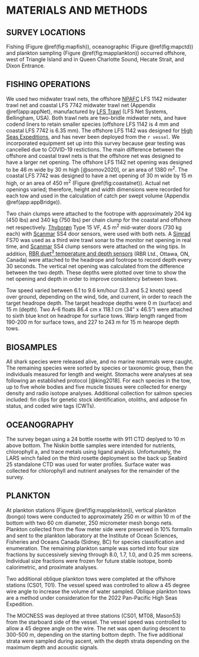 # MATERIALS AND METHODS

## SURVEY LOCATIONS

Fishing (Figure \@ref(fig:mapfish)), oceanographic (Figure \@ref(fig:mapctd)) and plankton sampling (Figure \@ref(fig:mapplankton)) occurred offshore, west of Triangle Island and in Queen Charlotte Sound, Hecate Strait, and Dixon Entrance. 

## FISHING OPERATIONS

We used two midwater trawl nets, the offshore [NPAFC](https://npafc.org/) LFS 1142 midwater trawl net and coastal LFS 7742 midwater trawl net (Appendix \@ref(app:appNet), manufactured by [LFS Trawl](https://www.lfsinc.com/commericalfishinggear/trawl.htm) (LFS Net Systems, Bellingham, USA). Both trawl nets are two-bridle midwater nets, and have codend liners to retain smaller species (offshore LFS 1142 is 4 mm and coastal LFS 7742 is 6.35 mm). The offshore LFS 1142 was designed for [High Seas Expeditions](https://yearofthesalmon.org/high-seas-expeditions/), and has never been deployed from the `r vessel`. We incorporated equipment set up into this survey because gear testing was cancelled due to COVID-19 restictions. The main difference between the offshore and coastal trawl nets is that the offshore net was designed to have a larger net opening. The offshore LFS 1142 net opening was designed to be 46 m wide by 30 m high [@somov2020], or an area of 1380 m^2^. The coastal LFS 7742 was designed to have a net opening of 30 m wide by 15 m high, or an area of 450 m^2^ (Figure \@ref(fig:coastalnet)). Actual net openings varied; therefore, height and width dimensions were recorded for each tow and used in the calculation of catch per swept volume (Appendix \@ref(app:appBridge)). 

Two chain clumps were attached to the footrope with approximately 204 kg (450 lbs) and 340 kg (750 lbs) per chain clump for the coastal and offshore net respectively. [Thyborøn](https://thyboron-trawldoor.dk/) Type 15 VF, 4.5 m^2^ mid-water doors (730 kg each) with [Scanmar](https://www.scanmar.no/) SS4 door sensors, were used with both nets. A [Simrad](https://www.kongsberg.com/maritime/) FS70 was used as a third wire trawl sonar to the monitor net opening in real time, and [Scanmar](https://www.scanmar.no/) SS4 clump sensors were attached on the wing tips. In addition, [RBR duet^3^ temperature and depth sensors](https://rbr-global.com/products/compact-loggers/rbrduet-td) (RBR Ltd., Ottawa, ON, Canada) were attached to the headrope and footrope to record depth every 30 seconds. The vertical net opening was calculated from the difference between the two depth. These depths were plotted over time to show the net opening and depth in order to improve consistency between tows.

Tow speed varied between 6.1 to 9.6 km/hour (3.3 and 5.2 knots) speed over ground, depending on the wind, tide, and current, in order to reach the target headrope depth. The target headrope depths were 0 m (surface) and 15 m (depth). Two A-6 floats 86.4 cm x 118.1 cm (34" x 46.5") were attached to sixth blue knot on headrope for surface tows. Warp length ranged from 190-200 m for surface tows, and 227 to 243 m for 15 m hearope depth tows.

## BIOSAMPLES
All shark species were released alive, and no marine mammals were caught. The remaining species were sorted by species or taxonomic group, then the individuals measured for length and weight. Stomachs were analyses at sea following an established protocol [@king2018]. For each species in the tow, up to five whole bodies and five muscle tissues were collected for energy density and radio isotope analyses. Additional collection for salmon species included: fin clips for genetic stock identification, otoliths, and adipose fin status, and coded wire tags (CWTs).

## OCEANOGRAPHY

The survey began using a 24 bottle rosette with 911 CTD deplyed to 10 m above bottom. The Niskin bottle samples were intended for nutrients, chlorophyll a, and trace metals using ligand analysis. Unfortunately, the LARS winch failed on the third rosette deployment so the back up Seabird 25 standalone CTD was used for water profiles. Surface water was collected for chlorophyll and nutrient analyses for the remainder of the survey.

## PLANKTON

At plankton stations (Figure \@ref(fig:mapplankton)), vertical plankton (bongo) tows were conducted to approximately 250 m or within 10 m of the bottom with two 60 cm diameter, 250 micrometer mesh bongo nets. Plankton collected from the flow meter side were preserved in 10% formalin and sent to the plankton laboratory at the Institute of Ocean Sciences, Fisheries and Oceans Canada (Sidney, BC) for species classification and enumeration.  The remaining plankton sample was sorted into four size fractions by successively sieving through 8.0, 1.7, 1.0, and 0.25 mm screens. Individual size fractions were frozen for future stable isotope, bomb calorimetric, and proximate analyses. 

Two additional oblique plankton tows were completed at the offshore stations (CS01, T01). The vessel speed was controlled to allow a 45 degree wire angle to increase the volume of water sampled. Oblique plankton tows are a method under consideration for the 2022 Pan-Pacific High Seas Expedition.

The MOCNESS was deployed at three stations (CS01, MT08, Mason53) from the starboard side of the vessel. The vessel speed was controlled to allow a 45 degree angle on the wire. The net was open during descent to 300-500 m, depending on the starting bottom depth. The five additional strata were sampled during ascent, with the depth strata depending on the maximum depth and acoustic signals.








